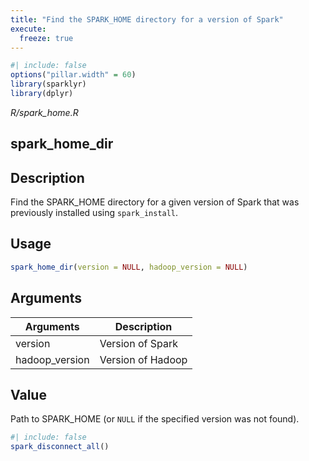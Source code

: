 ```yaml
---
title: "Find the SPARK_HOME directory for a version of Spark"
execute:
  freeze: true
---
```


```r
#| include: false
options("pillar.width" = 60)
library(sparklyr) 
library(dplyr)
```

*R/spark_home.R*

## spark_home_dir

## Description
Find the SPARK_HOME directory for a given version of Spark that was previously installed using `spark_install`. 


## Usage
```r
spark_home_dir(version = NULL, hadoop_version = NULL) 
```

## Arguments
|Arguments|Description|
|---|---|
| version | Version of Spark |
| hadoop_version | Version of Hadoop |



## Value
Path to SPARK_HOME (or `NULL` if the specified version   was not found). 





```r
#| include: false
spark_disconnect_all()
```
